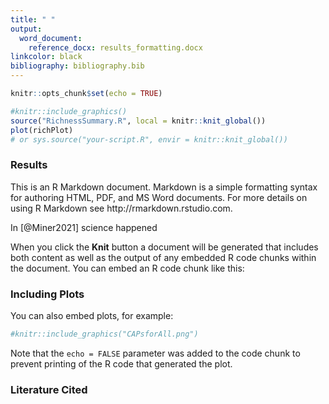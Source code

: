 ```yaml
---
title: " "
output:
  word_document:
    reference_docx: results_formatting.docx
linkcolor: black
bibliography: bibliography.bib
---
```


```r
knitr::opts_chunk$set(echo = TRUE)
```

```r
#knitr::include_graphics()
source("RichnessSummary.R", local = knitr::knit_global())
plot(richPlot)
# or sys.source("your-script.R", envir = knitr::knit_global())
```

### Results

This is an R Markdown document. Markdown is a simple formatting syntax for authoring HTML, PDF, and MS Word documents. For more details on using R Markdown see http://rmarkdown.rstudio.com.

In [@Miner2021] science happened

When you click the **Knit** button a document will be generated that includes both content as well as the output of any embedded R code chunks within the document. You can embed an R code chunk like this:

### Including Plots

You can also embed plots, for example:

```r
#knitr::include_graphics("CAPsforAll.png")
```

Note that the `echo = FALSE` parameter was added to the code chunk to prevent printing of the R code that generated the plot.

### Literature Cited